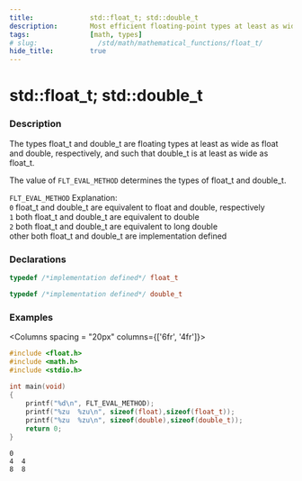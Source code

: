 ```yaml
---
title:              std::float_t; std::double_t
description:        Most efficient floating-point types at least as wide as float and double respectively
tags:               [math, types]
# slug:               /std/math/mathematical_functions/float_t/
hide_title:         true
---
```



# std::float_t; std::double_t

### Description

The types <span class='col-lb'>float_t</span> and <span class='col-lb'>double_t</span> are floating types at least as wide as <span class='col-lb'>float</span> and <span class='col-lb'>double</span>, 
respectively, and such that <span class='col-lb'>double_t</span> is at least as wide as <span class='col-lb'>float_t</span>. 

The value of `FLT_EVAL_METHOD` determines the types of <span class='col-lb'>float_t</span> and <span class='col-lb'>double_t</span>.

`FLT_EVAL_METHOD`	Explanation: <br/>
`0`	<span class='col-lb'>float_t</span> and <span class='col-lb'>double_t</span> are equivalent to <span class='col-lb'>float</span> and <span class='col-lb'>double</span>, respectively<br/>
`1`	both <span class='col-lb'>float_t</span> and <span class='col-lb'>double_t</span> are equivalent to <span class='col-lb'>double</span><br/>
`2`	both <span class='col-lb'>float_t</span> and <span class='col-lb'>double_t</span> are equivalent to <span class='col-lb'>long double</span><br/>
other	both <span class='col-lb'>float_t</span> and <span class='col-lb'>double_t</span> are implementation defined<br/>



### Declarations 
```cpp title="Since C99"
typedef /*implementation defined*/ float_t

typedef /*implementation defined*/ double_t
```



### Examples



<Columns spacing = "20px" columns={['6fr', '4fr']}>
<div>

```cpp
#include <float.h>
#include <math.h>
#include <stdio.h>
 
int main(void)
{
    printf("%d\n", FLT_EVAL_METHOD);
    printf("%zu  %zu\n", sizeof(float),sizeof(float_t));
    printf("%zu  %zu\n", sizeof(double),sizeof(double_t));
    return 0;
}

```

</div>

<div>

```plaintext title="Possible Result"
0
4  4
8  8
```

</div>
</Columns>

